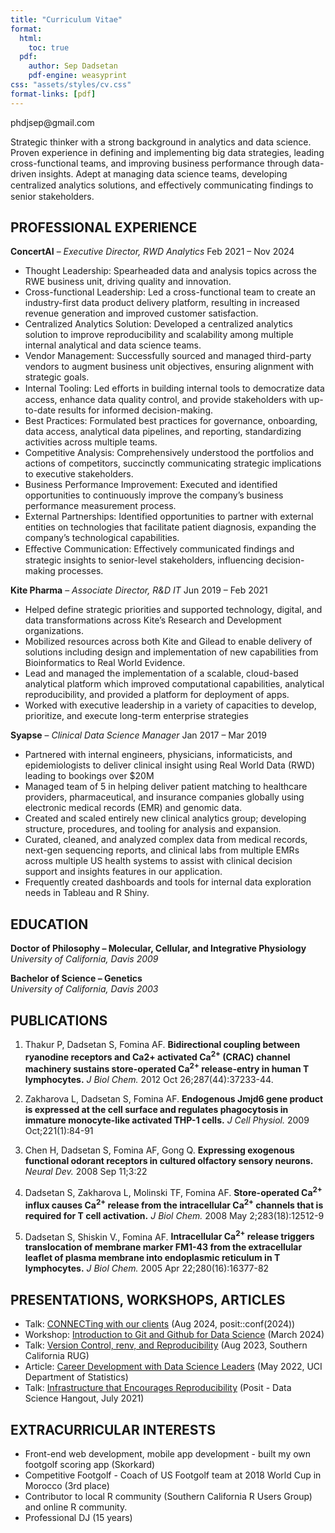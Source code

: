 ```yaml
---
title: "Curriculum Vitae"
format:
  html:
    toc: true
  pdf:
    author: Sep Dadsetan
    pdf-engine: weasyprint
css: "assets/styles/cv.css"
format-links: [pdf]
---
```


::: {.print-only .contact-block}
phdjsep@gmail.com
:::

Strategic thinker with a strong background in analytics and data science. Proven experience in defining and implementing big data strategies, leading cross-functional teams, and improving business performance through data-driven insights. Adept at managing data science teams, developing centralized analytics solutions, and eﬀectively communicating findings to senior stakeholders.

## PROFESSIONAL EXPERIENCE

**ConcertAI** -- *Executive Director, RWD Analytics* [Feb 2021 -- Nov 2024]{.cvdate}

- Thought Leadership: Spearheaded data and analysis topics across the RWE business unit, driving quality and innovation.
- Cross-functional Leadership: Led a cross-functional team to create an industry-first data product delivery platform, resulting in increased revenue generation and improved customer satisfaction.
- Centralized Analytics Solution: Developed a centralized analytics solution to improve reproducibility and scalability among multiple internal analytical and data science teams.
- Vendor Management: Successfully sourced and managed third-party vendors to augment business unit
objectives, ensuring alignment with strategic goals.
- Internal Tooling: Led eﬀorts in building internal tools to democratize data access, enhance data quality control, and provide stakeholders with up-to-date results for informed decision-making.
- Best Practices: Formulated best practices for governance, onboarding, data access, analytical data
pipelines, and reporting, standardizing activities across multiple teams.
- Competitive Analysis: Comprehensively understood the portfolios and actions of competitors, succinctly communicating strategic implications to executive stakeholders.
- Business Performance Improvement: Executed and identified opportunities to continuously improve the
company’s business performance measurement process.
- External Partnerships: Identified opportunities to partner with external entities on technologies that facilitate patient diagnosis, expanding the company’s technological capabilities.
- Eﬀective Communication: Eﬀectively communicated findings and strategic insights to senior-level
stakeholders, influencing decision-making processes.

**Kite Pharma** -- *Associate Director, R&D IT* [Jun 2019 -- Feb 2021]{.cvdate}

- Helped define strategic priorities and supported technology, digital, and data transformations across Kite’s
Research and Development organizations.
- Mobilized resources across both Kite and Gilead to enable delivery of solutions including design and implementation of new capabilities from Bioinformatics to Real World Evidence.
- Lead and managed the implementation of a scalable, cloud-based analytical platform which improved
computational capabilities, analytical reproducibility, and provided a platform for deployment of apps.
- Worked with executive leadership in a variety of capacities to develop, prioritize, and execute long-term enterprise strategies

**Syapse** -- *Clinical Data Science Manager* [Jan 2017 -- Mar 2019]{.cvdate}

- Partnered with internal engineers, physicians, informaticists, and epidemiologists to deliver clinical insight using Real World Data (RWD) leading to bookings over $20M
- Managed team of 5 in helping deliver patient matching to healthcare providers, pharmaceutical, and
insurance companies globally using electronic medical records (EMR) and genomic data.
- Created and scaled entirely new clinical analytics group; developing structure, procedures, and tooling for analysis and expansion.
- Curated, cleaned, and analyzed complex data from medical records, next-gen sequencing reports, and
clinical labs from multiple EMRs across multiple US health systems to assist with clinical decision support and insights features in our application.
- Frequently created dashboards and tools for internal data exploration needs in Tableau and R Shiny.

## EDUCATION{style="page-break-before: always"}

**Doctor of Philosophy -- Molecular, Cellular, and Integrative Physiology** <br> *University of California, Davis* [*2009*]{.cvdate}

**Bachelor of Science -- Genetics** <br> *University of California, Davis* [*2003*]{.cvdate}

## PUBLICATIONS

1. Thakur P, Dadsetan S, Fomina AF. **Bidirectional coupling between ryanodine receptors and Ca2+
activated Ca<sup>2+</sup> (CRAC) channel machinery sustains store-operated Ca<sup>2+</sup> release-entry in human T lymphocytes.** *J Biol Chem.* 2012 Oct 26;287(44):37233-44.

2. Zakharova L, Dadsetan S, Fomina AF. **Endogenous Jmjd6 gene product is expressed at the cell surface and regulates phagocytosis in immature monocyte-like activated THP-1 cells.** *J Cell Physiol.* 2009 Oct;221(1):84-91

3. Chen H, Dadsetan S, Fomina AF, Gong Q. **Expressing exogenous functional odorant receptors in
cultured olfactory sensory neurons.** *Neural Dev.* 2008 Sep 11;3:22

4. Dadsetan S, Zakharova L, Molinski TF, Fomina AF. **Store-operated Ca<sup>2+</sup>
influx causes Ca<sup>2+</sup> release from the intracellular Ca<sup>2+</sup> channels that is required for T cell activation.** *J Biol Chem.* 2008 May 2;283(18):12512-9

5. Dadsetan S, Shiskin V., Fomina AF. **Intracellular Ca<sup>2+</sup> release triggers translocation of membrane marker FM1-43 from the extracellular leaflet of plasma membrane into endoplasmic reticulum in T lymphocytes.** *J Biol Chem.* 2005 Apr 22;280(16):16377-82

::: {.no-print}
## PRESENTATIONS, WORKSHOPS, ARTICLES

-   Talk: [CONNECTing with our clients](https://www.youtube.com/watch?v=ctv0jOV8AXs) (Aug 2024, posit::conf(2024))
-   Workshop: [Introduction to Git and Github for Data Science](https://www.linkedin.com/posts/socalrug_introduction-to-git-and-github-activity-7168068276516798466-6opD) (March 2024)
-   Talk: [Version Control, renv, and Reproducibility](https://sepd.dev/posts/reproducibility/) (Aug 2023, Southern California RUG)
-   Article: [Career Development with Data Science Leaders](https://www.stat.uci.edu/mds-program-hosts-panel-discussion-on-career-development-with-data-science-leaders/) (May 2022, UCI Department of Statistics)
-   Talk: [Infrastructure that Encourages Reproducibility](https://posit.co/data-science-hangout/04-sep-dadsetan/) (Posit - Data Science Hangout, July 2021)
:::

## EXTRACURRICULAR INTERESTS

- Front-end web development, mobile app development - built my own footgolf scoring app (Skorkard)
- Competitive Footgolf - Coach of US Footgolf team at 2018 World Cup in Morocco (3rd place)
- Contributor to local R community (Southern California R Users Group) and online R community.
- Professional DJ (15 years)